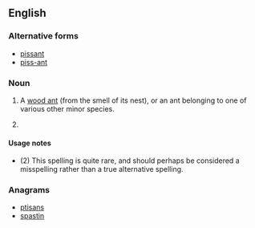 ==English==

===Alternative forms===
* [[pissant]]
* [[piss-ant]]

===Noun===
{{en-noun|head=[[piss]] [[ant]]}}

# A [[wood ant]] (from the smell of its nest), or an ant belonging to one of various other minor species.
# {{lb|en|rare}} {{alternative spelling of|pissant|lang=en}}

====Usage notes====
* (2) This spelling is quite rare, and should perhaps be considered a misspelling rather than a true alternative spelling.

===Anagrams===
* [[ptisans#English|ptisans]]
* [[spastin#English|spastin]]